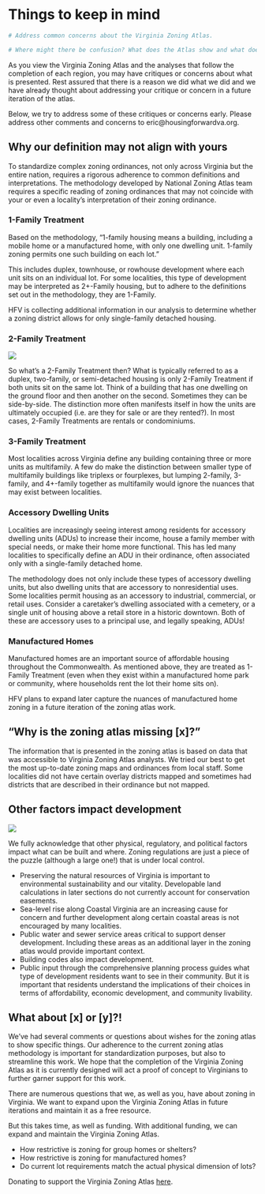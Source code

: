 # Things to keep in mind {#part-1-3}

```r

# Address common concerns about the Virginia Zoning Atlas. 

# Where might there be confusion? What does the Atlas show and what does it not show?

```

As you view the Virginia Zoning Atlas and the analyses that follow the completion of each region, you may have critiques or concerns about what is presented. Rest assured that there is a reason we did what we did and we have already thought about addressing your critique or concern in a future iteration of the atlas.

Below, we try to address some of these critiques or concerns early. Please address other comments and concerns to eric\@housingforwardva.org.

## Why our definition may not align with yours

To standardize complex zoning ordinances, not only across Virginia but the entire nation, requires a rigorous adherence to common definitions and interpretations. The methodology developed by National Zoning Atlas team requires a specific reading of zoning ordinances that may not coincide with your or even a locality's interpretation of their zoning ordinance.

### 1-Family Treatment

Based on the methodology, "1-family housing means a building, including a mobile home or a manufactured home, with only one dwelling unit. 1-family zoning permits one such building on each lot."

This includes duplex, townhouse, or rowhouse development where each unit sits on an individual lot. For some localities, this type of development may be interpreted as 2+-Family housing, but to adhere to the definitions set out in the methodology, they are 1-Family.

HFV is collecting additional information in our analysis to determine whether a zoning district allows for only single-family detached housing.

### 2-Family Treatment

![](img/duplex_sidebyside.jpg)

So what's a 2-Family Treatment then? What is typically referred to as a duplex, two-family, or semi-detached housing is only 2-Family Treatment if both units sit on the same lot. Think of a building that has one dwelling on the ground floor and then another on the second. Sometimes they can be side-by-side. The distinction more often manifests itself in how the units are ultimately occupied (i.e. are they for sale or are they rented?). In most cases, 2-Family Treatments are rentals or condominiums.

### 3-Family Treatment

Most localities across Virginia define any building containing three or more units as multifamily. A few do make the distinction between smaller type of multifamily buildings like triplexs or fourplexes, but lumping 2-family, 3-family, and 4+-family together as multifamily would ignore the nuances that may exist between localities.

### Accessory Dwelling Units

Localities are increasingly seeing interest among residents for accessory dwelling units (ADUs) to increase their income, house a family member with special needs, or make their home more functional. This has led many localities to specifically define an ADU in their ordinance, often associated only with a single-family detached home.

The methodology does not only include these types of accessory dwelling units, but also dwelling units that are accessory to nonresidential uses. Some localities permit housing as an accessory to industrial, commercial, or retail uses. Consider a caretaker's dwelling associated with a cemetery, or a single unit of housing above a retail store in a historic downtown. Both of these are accessory uses to a principal use, and legally speaking, ADUs!

### Manufactured Homes

Manufactured homes are an important source of affordable housing throughout the Commonwealth. As mentioned above, they are treated as 1-Family Treatment (even when they exist within a manufactured home park or community, where households rent the lot their home sits on).

HFV plans to expand later capture the nuances of manufactured home zoning in a future iteration of the zoning atlas work.

## "Why is the zoning atlas missing \[x\]?"

The information that is presented in the zoning atlas is based on data that was accessible to Virginia Zoning Atlas analysts. We tried our best to get the most up-to-date zoning maps and ordinances from local staff. Some localities did not have certain overlay districts mapped and sometimes had districts that are described in their ordinance but not mapped.

## Other factors impact development

![](img/va_rural.jpeg)

We fully acknowledge that other physical, regulatory, and political factors impact what can be built and where. Zoning regulations are just a piece of the puzzle (although a large one!) that is under local control.

-   Preserving the natural resources of Virginia is important to environmental sustainability and our vitality. Developable land calculations in later sections do not currently account for conservation easements.
-   Sea-level rise along Coastal Virginia are an increasing cause for concern and further development along certain coastal areas is not encouraged by many localities.
-   Public water and sewer service areas critical to support denser development. Including these areas as an additional layer in the zoning atlas would provide important context.
-   Building codes also impact development.
-   Public input through the comprehensive planning process guides what type of development residents want to see in their community. But it is important that residents understand the implications of their choices in terms of affordability, economic development, and community livability.

## What about \[x\] or \[y\]?!

We've had several comments or questions about wishes for the zoning atlas to show specific things. Our adherence to the current zoning atlas methodology is important for standardization purposes, but also to streamline this work. We hope that the completion of the Virginia Zoning Atlas as it is currently designed will act a proof of concept to Virginians to further garner support for this work.

There are numerous questions that we, as well as you, have about zoning in Virginia. We want to expand upon the Virginia Zoning Atlas in future iterations and maintain it as a free resource.

But this takes time, as well as funding. With additional funding, we can expand and maintain the Virginia Zoning Atlas.

-   How restrictive is zoning for group homes or shelters?
-   How restrictive is zoning for manufactured homes?
-   Do current lot requirements match the actual physical dimension of lots?

Donating to support the Virginia Zoning Atlas [here](https://housingforwardva.org/give/).
